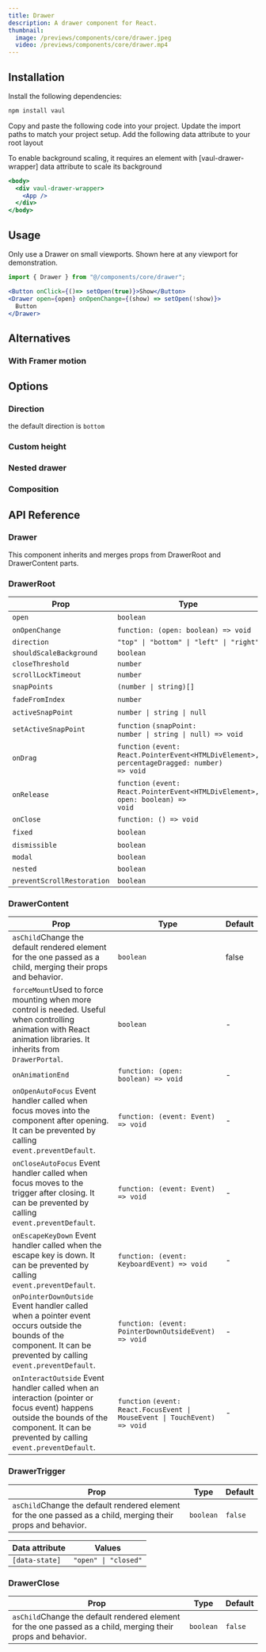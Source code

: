 ```yaml
---
title: Drawer
description: A drawer component for React.
thumbnail:
  image: /previews/components/core/drawer.jpeg
  video: /previews/components/core/drawer.mp4
---
```


<ComponentPreview name="demos/components/core/drawer/basic" />

## Installation

<Steps>
  <Step>Install the following dependencies:</Step>

```bash
npm install vaul
```

<Step>Copy and paste the following code into your project.</Step>
<ComponentSource name="components/core/default/drawer" />
<Step>Update the import paths to match your project setup.</Step>
<Step>Add the following data attribute to your root layout</Step>

To enable background scaling, it requires an element with \[vaul-drawer-wrapper\] data attribute to scale its background

```jsx
<body>
  <div vaul-drawer-wrapper>
    <App />
  </div>
</body>
```

</Steps>

## Usage

Only use a Drawer on small viewports. Shown here at any viewport for demonstration.

```jsx
import { Drawer } from "@/components/core/drawer";
```

```jsx
<Button onClick={()=> setOpen(true)}>Show</Button>
<Drawer open={open} onOpenChange={(show) => setOpen(!show)}>
  Button
</Drawer>
```

## Alternatives

### With Framer motion

<ComponentPreview name="demos/components/core/drawer/with-framer" />

## Options

### Direction

the default direction is `bottom`

<ComponentPreview name="demos/components/core/drawer/directions" />

### Custom height

<ComponentPreview name="demos/components/core/drawer/custom-height" />

### Nested drawer

<ComponentPreview name="demos/components/core/drawer/nested-drawer" />

### Composition

<ComponentPreview name="demos/components/core/drawer/composition" />

## API Reference

### Drawer

This component inherits and merges props from DrawerRoot and DrawerContent parts.

### DrawerRoot

| Prop                       | Type                                                                                                                                        | Default    |
| -------------------------- | ------------------------------------------------------------------------------------------------------------------------------------------- | ---------- |
| `open`                     | `boolean`                                                                                                                                   | -          |
| `onOpenChange`             | `function: (open: boolean) => void`                                                                                                         | -          |
| `direction`                | `"top" \| "bottom" \| "left" \| "right"`                                                                                                    | `"bottom"` |
| `shouldScaleBackground`    | `boolean`                                                                                                                                   | `true`     |
| `closeThreshold`           | `number`                                                                                                                                    | `0.25`     |
| `scrollLockTimeout`        | `number`                                                                                                                                    | `100`      |
| `snapPoints`               | `(number \| string)[]`                                                                                                                      | -          |
| `fadeFromIndex`            | `number`                                                                                                                                    | -          |
| `activeSnapPoint`          | `number \| string \| null`                                                                                                                  | -          |
| `setActiveSnapPoint`       | `function` <Info className="max-w-none"><Code>(snapPoint: number \| string \| null) => void</Code></Info>                                   | -          |
| `onDrag`                   | `function` <Info className="max-w-none"><Code>(event: React.PointerEvent\<HTMLDivElement>, percentageDragged: number) => void</Code></Info> | -          |
| `onRelease`                | `function` <Info className="max-w-none"><Code>(event: React.PointerEvent\<HTMLDivElement>, open: boolean) => void</Code></Info>             | -          |
| `onClose`                  | `function: () => void`                                                                                                                      | -          |
| `fixed`                    | `boolean`                                                                                                                                   | -          |
| `dismissible`              | `boolean`                                                                                                                                   | -          |
| `modal`                    | `boolean`                                                                                                                                   | `true`     |
| `nested`                   | `boolean`                                                                                                                                   | -          |
| `preventScrollRestoration` | `boolean`                                                                                                                                   | `true`     |

### DrawerContent

| Prop                                                                                                                                                                                                              | Type                                                                                               | Default |
| ----------------------------------------------------------------------------------------------------------------------------------------------------------------------------------------------------------------- | -------------------------------------------------------------------------------------------------- | ------- |
| `asChild`<Info>Change the default rendered element for the one passed as a child, merging their props and behavior.</Info>                                                                                        | `boolean`                                                                                          | false   |
| `forceMount`<Info>Used to force mounting when more control is needed. Useful when controlling animation with React animation libraries. It inherits from <Code>DrawerPortal</Code>.</Info>                        | `boolean`                                                                                          | -       |
| `onAnimationEnd`                                                                                                                                                                                                  | `function: (open: boolean) => void`                                                                | -       |
| `onOpenAutoFocus` <Info>Event handler called when focus moves into the component after opening. It can be prevented by calling <Code>event.preventDefault</Code>.</Info>                                          | `function: (event: Event) => void`                                                                 | -       |
| `onCloseAutoFocus` <Info>Event handler called when focus moves to the trigger after closing. It can be prevented by calling <Code>event.preventDefault</Code>.</Info>                                             | `function: (event: Event) => void`                                                                 | -       |
| `onEscapeKeyDown` <Info>Event handler called when the escape key is down. It can be prevented by calling <Code>event.preventDefault</Code>.</Info>                                                                | `function: (event: KeyboardEvent) => void`                                                         | -       |
| `onPointerDownOutside` <Info>Event handler called when a pointer event occurs outside the bounds of the component. It can be prevented by calling <Code>event.preventDefault</Code>.</Info>                       | `function: (event: PointerDownOutsideEvent) => void`                                               | -       |
| `onInteractOutside` <Info>Event handler called when an interaction (pointer or focus event) happens outside the bounds of the component. It can be prevented by calling <Code>event.preventDefault</Code>.</Info> | `function` <Info><Code>(event: React.FocusEvent \| MouseEvent \| TouchEvent) => void</Code></Info> | -       |

### DrawerTrigger

| Prop                                                                                                                       | Type      | Default |
| -------------------------------------------------------------------------------------------------------------------------- | --------- | ------- |
| `asChild`<Info>Change the default rendered element for the one passed as a child, merging their props and behavior.</Info> | `boolean` | `false` |

| Data attribute | Values               |
| -------------- | -------------------- |
| `[data-state]` | `"open" \| "closed"` |

### DrawerClose

| Prop                                                                                                                       | Type      | Default |
| -------------------------------------------------------------------------------------------------------------------------- | --------- | ------- |
| `asChild`<Info>Change the default rendered element for the one passed as a child, merging their props and behavior.</Info> | `boolean` | `false` |
